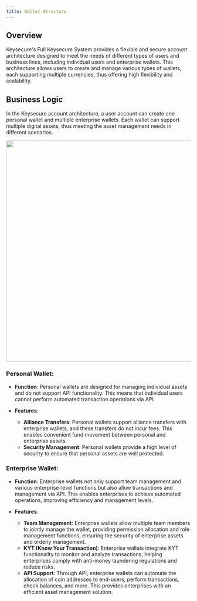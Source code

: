```yaml
---
title: Wallet Structure
---
```

## Overview

Keysecure's Full Keysecure System provides a flexible and secure account architecture designed to meet the needs of different types of users and business lines, including individual users and enterprise wallets. This architecture allows users to create and manage various types of wallets, each supporting multiple currencies, thus offering high flexibility and scalability.

## Business Logic

In the Keysecure account architecture, a user account can create one personal wallet and multiple enterprise wallets. Each wallet can support multiple digital assets, thus meeting the asset management needs in different scenarios.

<div className="w-full flex items-center justify-center">
    <img src="/images/help-center/walletstructure.png" width="600"/>
</div>



### Personal Wallet:

- **Function**: Personal wallets are designed for managing individual assets and do not support API functionality. This means that individual users cannot perform automated transaction operations via API.


- **Features**:
  - **Alliance Transfers**: Personal wallets support alliance transfers with enterprise wallets, and these transfers do not incur fees. This enables convenient fund movement between personal and enterprise assets.
  - **Security Management**: Personal wallets provide a high level of security to ensure that personal assets are well protected.

### Enterprise Wallet:

- **Function**: Enterprise wallets not only support team management and various enterprise-level functions but also allow transactions and management via API. This enables enterprises to achieve automated operations, improving efficiency and management levels.


- **Features**:
  - **Team Management**: Enterprise wallets allow multiple team members to jointly manage the wallet, providing permission allocation and role management functions, ensuring the security of enterprise assets and orderly management.
  - **KYT (Know Your Transaction)**: Enterprise wallets integrate KYT functionality to monitor and analyze transactions, helping enterprises comply with anti-money laundering regulations and reduce risks.
  - **API Support**: Through API, enterprise wallets can automate the allocation of coin addresses to end-users, perform transactions, check balances, and more. This provides enterprises with an efficient asset management solution.
